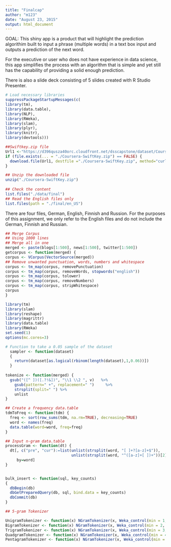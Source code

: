 ```yaml
---
title: "Finalcap"
author: "m123"
date: "August 23, 2015"
output: html_document
---
```

GOAL:
This shiny app is a product that will highlight the prediction algorithim built to input a phrase (multiple words) in a text box input and outputs a prediction of the next word.

For the executive or user who does not have experience in data science, this app simplifies the process with an algorithm that is simple and yet still has the capability of providing a solid enough prediction.

There is also a slide deck consisting of 5 slides created with R Studio Presenter.

```r
# Load necessary libraries
suppressPackageStartupMessages(c(
library(tm),
library(data.table),
library(NLP),
library(RWeka),
library(slam),
library(plyr),
library(knitr),
library(devtools)))

##Swiftkey.zip file
Url1 <-"https://d396qusza40orc.cloudfront.net/dsscapstone/dataset/Coursera-SwiftKey.zip"
if (file.exists(... = "./Coursera-SwiftKey.zip") == FALSE) {
  download.file(Url1, destfile ="./Coursera-SwiftKey.zip", method="curl")
}

## Unzip the downloaded file
unzip("./Coursera-SwiftKey.zip")
        
## Check the content
list.files("./data/final")
## Read the English files only
list.files(path = "./final/en_US")
```
There are four files, German, English, Finnish and Russion. For the purposes of this assignment, we only refer to the English files and do not include the German, Finnish and Russian.

```r
## Merge Corpus
## Using 1000 lines
## Merge all in one
merged <- paste(blogs[1:500], news[1:500], twitter[1:500])
getcorpus <- function(merged) {
corpus <- VCorpus(VectorSource(merged))
## Remove unwanted punctuation, words, numbers and whitespace
corpus <- tm_map(corpus, removePunctuation)
corpus <- tm_map(corpus, removeWords, stopwords("english"))
corpus <- tm_map(corpus, tolower)
corpus <- tm_map(corpus, removeNumbers)
corpus <- tm_map(corpus, stripWhitespace)
corpus
}

library(tm)
library(slam)
library(reshape)
library(magrittr)
library(data.table)
library(RWeka)
set.seed(1)
options(mc.cores=3)

# Function to take a 0.05 sample of the dataset
  sampler <- function(dataset) 
  { 
    return(dataset[as.logical(rbinom(length(dataset),1,0.06))]) 
  } 
  
tokenize <- function(merged) {
  gsub("([^ ])([.?!&])", "\\1 \\2 ", v)   %>%
    gsub(pattern=" +", replacement=" ")     %>%
    strsplit(split=" ") %>%
    unlist
}

## Create a frequency data.table
tdmToFreq <- function(tdm) {
  freq <- sort(row_sums(tdm, na.rm=TRUE), decreasing=TRUE)
  word <- names(freq)
  data.table(word=word, freq=freq)
}

## Input n-gram data.table
processGram <- function(dt) {
  dt[, c("pre", "cur"):=list(unlist(strsplit(word, "[ ]+?[a-z]+$")), 
                             unlist(strsplit(word, "^([a-z]+[ ])+"))[2]), 
     by=word]
}


bulk_insert <- function(sql, key_counts)
{
  dbBegin(db)
  dbGetPreparedQuery(db, sql, bind.data = key_counts)
  dbCommit(db)
}

## 5-gram Tokenizer

UnigramTokenizer <- function(x) NGramTokenizer(x, Weka_control(min = 1, max = 1))
BigramTokenizer <- function(x) NGramTokenizer(x, Weka_control(min = 2, max = 2))
TrigramTokenizer <- function(x) NGramTokenizer(x, Weka_control(min = 3, max = 3))
QuadgramTokenizer <- function(x) NGramTokenizer(x, Weka_control(min = 4, max = 4))
PentagramTokenizer <- function(x) NGramTokenizer(x, Weka_control(min = 5, max = 5))
```

